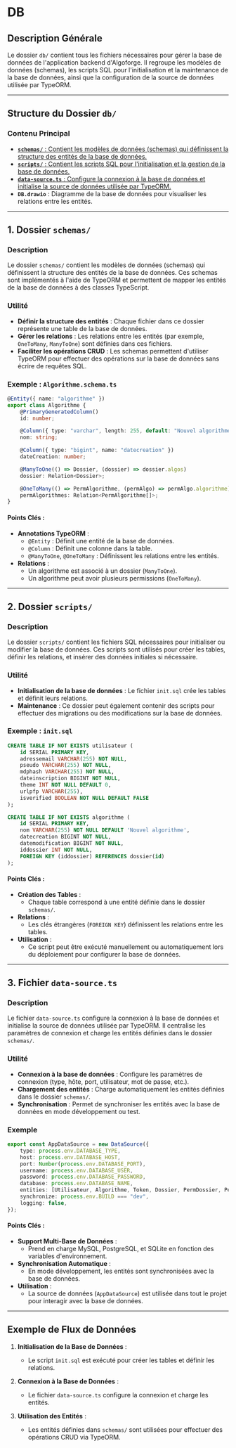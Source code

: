 
# DB

<GitHubFolderStructure
	githubUrl="https://github.com/Bing-Chill-inc/Algoforge-main"
	pathToDisplay="src/back/db"
	openByDefault
/>

## Description Générale

Le dossier `db/` contient tous les fichiers nécessaires pour gérer la base de données de l'application backend d'Algoforge. Il regroupe les modèles de données (schemas), les scripts SQL pour l'initialisation et la maintenance de la base de données, ainsi que la configuration de la source de données utilisée par TypeORM.

---

## Structure du Dossier `db/`

### Contenu Principal

-   [**`schemas/`** : Contient les modèles de données (schemas) qui définissent la structure des entités de la base de données.](./01_schemas.mdx)
-   [**`scripts/`** : Contient les scripts SQL pour l'initialisation et la gestion de la base de données.](./02_scripts.mdx)
-   [**`data-source.ts`** : Configure la connexion à la base de données et initialise la source de données utilisée par TypeORM.](./03_datasource.mdx)
-   **`DB.drawio`** : Diagramme de la base de données pour visualiser les relations entre les entités.

---

## 1. Dossier `schemas/`

### Description

Le dossier `schemas/` contient les modèles de données (schemas) qui définissent la structure des entités de la base de données. Ces schemas sont implémentés à l'aide de TypeORM et permettent de mapper les entités de la base de données à des classes TypeScript.

### Utilité

-   **Définir la structure des entités** : Chaque fichier dans ce dossier représente une table de la base de données.
-   **Gérer les relations** : Les relations entre les entités (par exemple, `OneToMany`, `ManyToOne`) sont définies dans ces fichiers.
-   **Faciliter les opérations CRUD** : Les schemas permettent d'utiliser TypeORM pour effectuer des opérations sur la base de données sans écrire de requêtes SQL.

### Exemple : `Algorithme.schema.ts`

```typescript
@Entity({ name: "algorithme" })
export class Algorithme {
	@PrimaryGeneratedColumn()
	id: number;

	@Column({ type: "varchar", length: 255, default: "Nouvel algorithme" })
	nom: string;

	@Column({ type: "bigint", name: "datecreation" })
	dateCreation: number;

	@ManyToOne(() => Dossier, (dossier) => dossier.algos)
	dossier: Relation<Dossier>;

	@OneToMany(() => PermAlgorithme, (permAlgo) => permAlgo.algorithme)
	permAlgorithmes: Relation<PermAlgorithme[]>;
}
```

#### Points Clés :

-   **Annotations TypeORM** :
    -   `@Entity` : Définit une entité de la base de données.
    -   `@Column` : Définit une colonne dans la table.
    -   `@ManyToOne`, `@OneToMany` : Définissent les relations entre les entités.
-   **Relations** :
    -   Un algorithme est associé à un dossier (`ManyToOne`).
    -   Un algorithme peut avoir plusieurs permissions (`OneToMany`).

---

## 2. Dossier `scripts/`

### Description

Le dossier `scripts/` contient les fichiers SQL nécessaires pour initialiser ou modifier la base de données. Ces scripts sont utilisés pour créer les tables, définir les relations, et insérer des données initiales si nécessaire.

### Utilité

-   **Initialisation de la base de données** : Le fichier `init.sql` crée les tables et définit leurs relations.
-   **Maintenance** : Ce dossier peut également contenir des scripts pour effectuer des migrations ou des modifications sur la base de données.

### Exemple : `init.sql`

```sql
CREATE TABLE IF NOT EXISTS utilisateur (
    id SERIAL PRIMARY KEY,
    adressemail VARCHAR(255) NOT NULL,
    pseudo VARCHAR(255) NOT NULL,
    mdphash VARCHAR(255) NOT NULL,
    dateinscription BIGINT NOT NULL,
    theme INT NOT NULL DEFAULT 0,
    urlpfp VARCHAR(255),
    isverified BOOLEAN NOT NULL DEFAULT FALSE
);

CREATE TABLE IF NOT EXISTS algorithme (
    id SERIAL PRIMARY KEY,
    nom VARCHAR(255) NOT NULL DEFAULT 'Nouvel algorithme',
    datecreation BIGINT NOT NULL,
    datemodification BIGINT NOT NULL,
    iddossier INT NOT NULL,
    FOREIGN KEY (iddossier) REFERENCES dossier(id)
);
```

#### Points Clés :

-   **Création des Tables** :
    -   Chaque table correspond à une entité définie dans le dossier `schemas/`.
-   **Relations** :
    -   Les clés étrangères (`FOREIGN KEY`) définissent les relations entre les tables.
-   **Utilisation** :
    -   Ce script peut être exécuté manuellement ou automatiquement lors du déploiement pour configurer la base de données.

---

## 3. Fichier `data-source.ts`

### Description

Le fichier `data-source.ts` configure la connexion à la base de données et initialise la source de données utilisée par TypeORM. Il centralise les paramètres de connexion et charge les entités définies dans le dossier `schemas/`.

### Utilité

-   **Connexion à la base de données** : Configure les paramètres de connexion (type, hôte, port, utilisateur, mot de passe, etc.).
-   **Chargement des entités** : Charge automatiquement les entités définies dans le dossier `schemas/`.
-   **Synchronisation** : Permet de synchroniser les entités avec la base de données en mode développement ou test.

### Exemple

```typescript
export const AppDataSource = new DataSource({
	type: process.env.DATABASE_TYPE,
	host: process.env.DATABASE_HOST,
	port: Number(process.env.DATABASE_PORT),
	username: process.env.DATABASE_USER,
	password: process.env.DATABASE_PASSWORD,
	database: process.env.DATABASE_NAME,
	entities: [Utilisateur, Algorithme, Token, Dossier, PermDossier, PermAlgorithme],
	synchronize: process.env.BUILD === "dev",
	logging: false,
});
```

#### Points Clés :

-   **Support Multi-Base de Données** :
    -   Prend en charge MySQL, PostgreSQL, et SQLite en fonction des variables d'environnement.
-   **Synchronisation Automatique** :
    -   En mode développement, les entités sont synchronisées avec la base de données.
-   **Utilisation** :
    -   La source de données (`AppDataSource`) est utilisée dans tout le projet pour interagir avec la base de données.

---

## Exemple de Flux de Données

1. **Initialisation de la Base de Données** :

    - Le script `init.sql` est exécuté pour créer les tables et définir les relations.

2. **Connexion à la Base de Données** :

    - Le fichier `data-source.ts` configure la connexion et charge les entités.

3. **Utilisation des Entités** :
    - Les entités définies dans `schemas/` sont utilisées pour effectuer des opérations CRUD via TypeORM.
